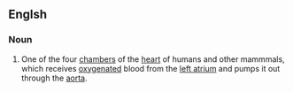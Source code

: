 ==Englsh==
{{wikipedia}}

===Noun===
{{en-noun|sg=[[left]] [[ventricle]]}}

#One of the four [[chamber]]s of the [[heart]] of humans and other mammmals, which receives [[oxygenated]] blood from the [[left atrium]] and pumps it out through the [[aorta]].